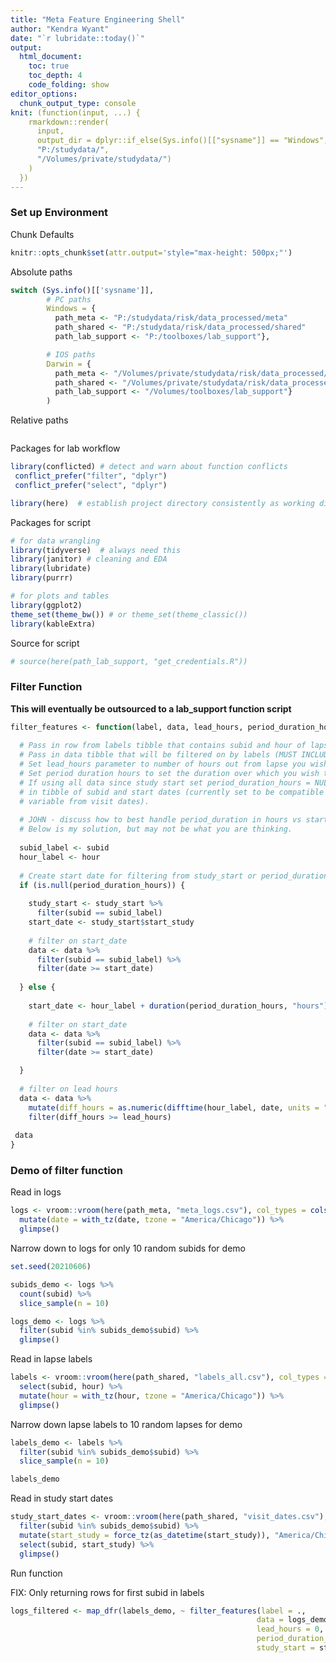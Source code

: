 ```yaml
---
title: "Meta Feature Engineering Shell"
author: "Kendra Wyant"
date: "`r lubridate::today()`"
output: 
  html_document:
    toc: true 
    toc_depth: 4
    code_folding: show
editor_options: 
  chunk_output_type: console
knit: (function(input, ...) {
    rmarkdown::render(
      input,
      output_dir = dplyr::if_else(Sys.info()[["sysname"]] == "Windows",
      "P:/studydata/", 
      "/Volumes/private/studydata/")
    )
  })
---
```


### Set up Environment

Chunk Defaults
```r
knitr::opts_chunk$set(attr.output='style="max-height: 500px;"')
```

Absolute paths
```r
switch (Sys.info()[['sysname']],
        # PC paths
        Windows = {
          path_meta <- "P:/studydata/risk/data_processed/meta"
          path_shared <- "P:/studydata/risk/data_processed/shared"
          path_lab_support <- "P:/toolboxes/lab_support"},

        # IOS paths
        Darwin = {
          path_meta <- "/Volumes/private/studydata/risk/data_processed/meta"
          path_shared <- "/Volumes/private/studydata/risk/data_processed/shared"
          path_lab_support <- "/Volumes/toolboxes/lab_support"}
        )
```

Relative paths
```r

```

Packages for lab workflow 
```r
library(conflicted) # detect and warn about function conflicts
 conflict_prefer("filter", "dplyr")
 conflict_prefer("select", "dplyr")

library(here)  # establish project directory consistently as working directory
```

Packages for script
```r
# for data wrangling
library(tidyverse)  # always need this
library(janitor) # cleaning and EDA
library(lubridate)
library(purrr)

# for plots and tables
library(ggplot2)
theme_set(theme_bw()) # or theme_set(theme_classic())
library(kableExtra)
```

Source for script
```r
# source(here(path_lab_support, "get_credentials.R"))
```


### Filter Function

**This will eventually be outsourced to a lab_support function script**    

```r
filter_features <- function(label, data, lead_hours, period_duration_hours, study_start = NULL) {
  
  # Pass in row from labels tibble that contains subid and hour of lapse label  
  # Pass in data tibble that will be filtered on by labels (MUST INCLUDE DATE VARIABLE)
  # Set lead_hours parameter to number of hours out from lapse you wish to predict 
  # Set period duration hours to set the duration over which you wish to use data from - 
  # If using all data since study start set period_duration_hours = NULL and pass
  # in tibble of subid and start dates (currently set to be compatible with start_study 
  # variable from visit dates). 
  
  # JOHN - discuss how to best handle period_duration in hours vs start_study dates. 
  # Below is my solution, but may not be what you are thinking. 
  
  subid_label <- subid
  hour_label <- hour
  
  # Create start date for filtering from study_start or period_duration_hours
  if (is.null(period_duration_hours)) {
    
    study_start <- study_start %>% 
      filter(subid == subid_label)
    start_date <- study_start$start_study
    
    # filter on start_date
    data <- data %>% 
      filter(subid == subid_label) %>% 
      filter(date >= start_date)
    
  } else {
    
    start_date <- hour_label + duration(period_duration_hours, "hours")
    
    # filter on start_date
    data <- data %>% 
      filter(subid == subid_label) %>% 
      filter(date >= start_date)

  }
  
  # filter on lead hours
  data <- data %>% 
    mutate(diff_hours = as.numeric(difftime(hour_label, date, units = "hours"))) %>%  
    filter(diff_hours >= lead_hours) 
  
 data
}
```


### Demo of filter function

Read in logs    
```r
logs <- vroom::vroom(here(path_meta, "meta_logs.csv"), col_types = cols()) %>% 
  mutate(date = with_tz(date, tzone = "America/Chicago")) %>% 
  glimpse()
```

Narrow down to logs for only 10 random subids for demo
```r
set.seed(20210606)

subids_demo <- logs %>% 
  count(subid) %>% 
  slice_sample(n = 10)

logs_demo <- logs %>% 
  filter(subid %in% subids_demo$subid) %>% 
  glimpse()
```


Read in lapse labels
```r
labels <- vroom::vroom(here(path_shared, "labels_all.csv"), col_types = cols()) %>% 
  select(subid, hour) %>% 
  mutate(hour = with_tz(hour, tzone = "America/Chicago")) %>% 
  glimpse()
```

Narrow down lapse labels to 10 random lapses for demo
```r
labels_demo <- labels %>% 
  filter(subid %in% subids_demo$subid) %>% 
  slice_sample(n = 10)

labels_demo
```


Read in study start dates
```r
study_start_dates <- vroom::vroom(here(path_shared, "visit_dates.csv"), col_types = cols()) %>% 
  filter(subid %in% subids_demo$subid) %>% 
  mutate(start_study = force_tz(as_datetime(start_study)), "America/Chicago") %>% 
  select(subid, start_study) %>% 
  glimpse()
```


Run function

FIX: Only returning rows for first subid in labels

```r
logs_filtered <- map_dfr(labels_demo, ~ filter_features(label = .,
                                                       data = logs_demo,
                                                       lead_hours = 0, 
                                                       period_duration_hours = NULL,
                                                       study_start = study_start_dates)) 
```

